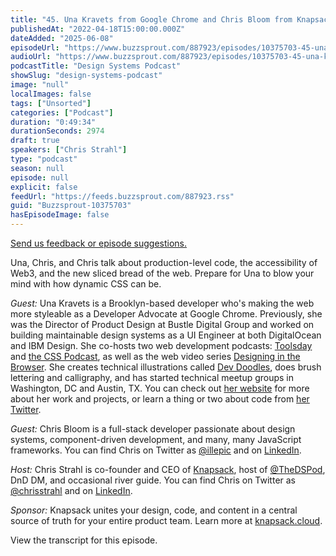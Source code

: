 ```yaml
---
title: "45. Una Kravets from Google Chrome and Chris Bloom from Knapsack: The internet’s dirty secret"
publishedAt: "2022-04-18T15:00:00.000Z"
dateAdded: "2025-06-08"
episodeUrl: "https://www.buzzsprout.com/887923/episodes/10375703-45-una-kravets-from-google-chrome-and-chris-bloom-from-knapsack-the-internet-s-dirty-secret.mp3"
audioUrl: "https://www.buzzsprout.com/887923/episodes/10375703-45-una-kravets-from-google-chrome-and-chris-bloom-from-knapsack-the-internet-s-dirty-secret.mp3"
podcastTitle: "Design Systems Podcast"
showSlug: "design-systems-podcast"
image: "null"
localImages: false
tags: ["Unsorted"]
categories: ["Podcast"]
duration: "0:49:34"
durationSeconds: 2974
draft: true
speakers: ["Chris Strahl"]
type: "podcast"
season: null
episode: null
explicit: false
feedUrl: "https://feeds.buzzsprout.com/887923.rss"
guid: "Buzzsprout-10375703"
hasEpisodeImage: false
---
```

[Send us feedback or episode suggestions.](https://www.buzzsprout.com/twilio/text_messages/887923/open_sms)

Una, Chris, and Chris talk about production-level code, the accessibility of Web3, and the new sliced bread of the web. Prepare for Una to blow your mind with how dynamic CSS can be.

_Guest:_ Una Kravets is ​​a Brooklyn-based developer who's making the web more styleable as a Developer Advocate at Google Chrome. Previously, she was the Director of Product Design at Bustle Digital Group and worked on building maintainable design systems as a UI Engineer at both DigitalOcean and IBM Design. She co-hosts two web development podcasts: [Toolsday](https://marcoroth.dev/) and [the CSS Podcast](https://pod.link/thecsspodcast), as well as the web video series [Designing in the Browser](https://www.youtube.com/playlist?list=PLNYkxOF6rcIDI0QtJvW6vKonTxn6azCsD). She creates technical illustrations called [Dev Doodles](https://www.instagram.com/dev_doodles/), does brush lettering and calligraphy, and has started technical meetup groups in Washington, DC and Austin, TX. You can check out [her website](https://una.im/) for more about her work and projects, or learn a thing or two about code from [her Twitter](https://twitter.com/Una).

_Guest:_ Chris Bloom is a full-stack developer passionate about design systems, component-driven development, and many, many JavaScript frameworks. You can find Chris on Twitter as [@illepic](https://twitter.com/illepic) and on [LinkedIn](https://www.linkedin.com/in/illepic/).

_Host:_ Chris Strahl is co-founder and CEO of [Knapsack](https://www.knapsack.cloud/), host of [@TheDSPod](https://twitter.com/thedspod), DnD DM, and occasional river guide. You can find Chris on Twitter as [@chrisstrahl](https://twitter.com/chrisstrahl) and on [LinkedIn](https://www.linkedin.com/in/chrisstrahl/).

_Sponsor:_ Knapsack unites your design, code, and content in a central source of truth for your entire product team. Learn more at [knapsack.cloud](https://www.knapsack.cloud/).

View the transcript for this episode.
